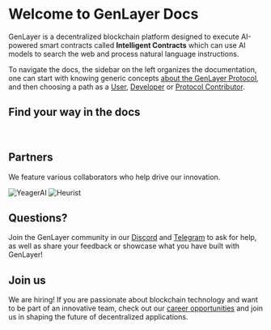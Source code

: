 
# Welcome to GenLayer Docs 
GenLayer is a decentralized blockchain platform designed to execute AI-powered smart contracts called **Intelligent Contracts** which can use AI models to search the web and process natural language instructions.

To navigate the docs, the sidebar on the left organizes the documentation, one can start with knowing generic concepts [about the GenLayer Protocol](), and 
then choosing a path as a [User](), [Developer]() or [Protocol Contributor]().


## Find your way in the docs
<br/>
<div style={{ display: 'grid', gridTemplateColumns: 'repeat(2, minmax(0, 1fr))', gap: '1rem' }}>
  <CustomCard
    arrow
    title="GenLayer Protocol"
    description="An introduction to GenLayer and its core functionalities. Learn what sets GenLayer apart"
    href="/protocol"
  />
  <CustomCard
    arrow
    title="For Users"
    description="Innovative ideas and use cases to inspire your projects with GenLayer."
    href="/users"
  />
  <CustomCard
    arrow
    title="For Developers"
    description="All guides to develop Intelligent Contracts using the Python GenLayer SDK."
    href="/developers"
  />
  <CustomCard
    arrow
    title="For Contributors"
    description="Detailed explanations of the underlying concepts and technologies powering GenLayer."
    href="/contributors"
  />
</div>

## Partners

We feature various collaborators who help drive our innovation.

<Cards num={3}>
  <Card image title="YeagerAI" href="/partners/yeager">
    <img src="/yeager.jpeg" alt="YeagerAI" fetchpriority="high" />
  </Card>
  <Card image title="Heurist" href="/partners/heurist">
    <img src="/heurist.png" alt="Heurist" fetchpriority="high" />
  </Card>
</Cards>


## Questions?

Join the GenLayer community in our [Discord](https://discord.gg/8Jm4v89VAu) and [Telegram](https://t.me/genlayer) to ask for help, as well as share your feedback or showcase what you have built with GenLayer!

## Join us

We are hiring! If you are passionate about blockchain technology and want to be part of an innovative team, check out our [career opportunities](https://apply.workable.com/yeager-dot-a-i/) and join us in shaping the future of decentralized applications.
